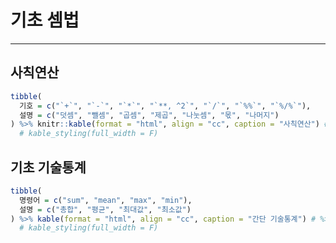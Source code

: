 # 기초 셈법

---

## 사칙연산

```r
tibble(
  기호 = c("`+`", "`-`", "`*`", "`**, ^2`", "`/`", "`%%`", "`%/%`"),
  설명 = c("덧셈", "뺄셈", "곱셈", "제곱", "나눗셈", "몫", "나머지")
) %>% knitr::kable(format = "html", align = "cc", caption = "사칙연산") # %>%
  # kable_styling(full_width = F)
```

## 기초 기술통계

```r
tibble(
  명령어 = c("sum", "mean", "max", "min"),
  설명 = c("총합", "평균", "최대값", "최소값")
) %>% kable(format = "html", align = "cc", caption = "간단 기술통계") # %>%
  # kable_styling(full_width = F)
```